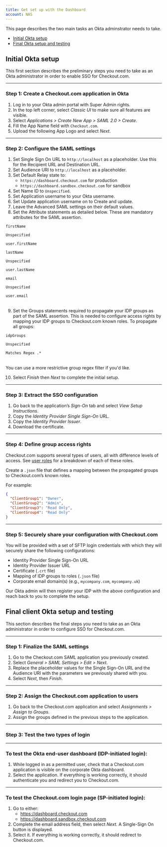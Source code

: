 ```yaml
---
title: Get set up with the Dashboard
account: NAS
---
```


This page describes the two main tasks an Okta adminstrator needs to take.

* [Initial Okta setup](#Initial_Okta_setup)
* [Final Okta setup and testing](#Final_client_Okta_setup_and_testing)

## Initial Okta setup

This first section describes the preliminary steps you need to take as an Okta administrator in order to enable SSO for Checkout.com.

---

### Step 1: Create a Checkout.com application in Okta

1. Log in to your Okta admin portal with Super Admin rights.
2. In the top left corner, select _Classic UI_ to make sure all features are visible.
3. Select _Applications > Create New App > SAML 2.0 > Create_.
4. Fill the App Name field with `Checkout.com`.
5. Upload the following App Logo and select _Next_.

---

### Step 2: Configure the SAML settings

1. Set Single Sign On URL to `http://localhost` as a placeholder. Use this for the Recipient URL and Destination URL.
2. Set Audience URI to `http://localhost` as a placeholder.
3. Set Default Relay state to:
    - `https://dashboard.checkout.com` for production
    - `https://dashboard.sandbox.checkout.com` for sandbox
4. Set Name ID to `Unspecified`.
5. Set Application username to your Okta username.
6. Set Update application username on to Create and update.
7. Leave the Advanced SAML settings on their default values.
8. Set the Attribute statements as detailed below. These are mandatory attributes for the SAML assertion.

<Table>
<TableHead headers={['Name','Name format','Value']}/>
<TableBody>
<TableRow>
<TableCell>

`firstName`

</TableCell>
<TableCell>

`Unspecified`

</TableCell>
<TableCell>

`user.firstName`

</TableCell>
</TableRow>
<TableRow>
<TableCell>

`lastName`

</TableCell>
<TableCell>

`Unspecified`

</TableCell>
<TableCell>

`user.lastName`

</TableCell>
</TableRow>
<TableRow>
<TableCell>

`email`

</TableCell>
<TableCell>

`Unspecified`

</TableCell>
<TableCell>

`user.email`

</TableCell>
</TableRow>
</TableBody>
</Table>

9. Set the Groups statements required to propagate your IDP groups as part of the SAML assertion. This is needed to configure access rights by mapping your IDP groups to Checkout.com known roles. To propagate all groups:

<Table>
<TableHead headers={['Name','Name format','Value']}/>
<TableBody>
<TableRow>
<TableCell>

`idpGroups`

</TableCell>
<TableCell>

`Unspecified`

</TableCell>
<TableCell>

`Matches Regex .*`

</TableCell>
</TableRow>
</TableBody>
</Table>

<TipBox>

You can use a more restrictive group regex filter if you'd like.

</TipBox>

10. Select _Finish_ then _Next_ to complete the initial setup.

---

### Step 3: Extract the SSO configuration

1. Go back to the application’s _Sign-On_ tab and select _View Setup Instructions_.
2. Copy the _Identity Provider Single Sign-On_ URL.
3. Copy the _Identity Provider Issuer_.
4. Download the certificate.

---

### Step 4: Define group access rights

Checkout.com supports several types of users, all with difference levels of access. See [user roles](/dashboard/team-permissions) for a breakdown of each of these roles.

Create a `.json` file that defines a mapping between the propagated groups to Checkout.com’s known roles.

For example:

```json withBorder
{
  "ClientGroup1": "Owner",
  "ClientGroup2": "Admin",
  "ClientGroup3": "Read Only",
  "ClientGroup4": "Read Only"
}
```

---

### Step 5: Securely share your configuration with Checkout.com

You will be provided with a set of SFTP login credentials with which they will securely share the following configurations:

- Identity Provider Single Sign-On URL
- Identity Provider Issuer URL
- Certificate (`.crt` file)
- Mapping of IDP groups to roles (`.json` file)
- Corporate email domain(s) (e.g., `mycompany.com`, `mycompany.uk`)

Our Okta admin will then register your IDP with the above configuration and reach back to you to complete the setup.

## Final client Okta setup and testing

This section describes the final steps you need to take as an Okta administrator in order to configure SSO for Checkout.com.

---

### Step 1: Finalize the SAML settings

1. Go to the Checkout.com SAML application you previously created.
2. Select _General > SAML Settings > Edit > Next_.
3. Replace the placeholder values for the Single Sign-On URL and the Audience URI with the parameters we previously shared with you.
4. Select _Next_, then _Finish_.

---

### Step 2: Assign the Checkout.com application to users

1. Go back to the Checkout.com application and select _Assignments > Assign to Groups_.
2. Assign the groups defined in the previous steps to the application.

---

### Step 3: Test the two types of login

---

### To test the Okta end-user dashboard (IDP-initiated login):

1. While logged in as a permitted user, check that a Checkout.com application is visible on the corporate Okta dashboard.
2. Select the application. If everything is working correctly, it should authenticate you and redirect you to Checkout.com.

---

### To test the Checkout.com login page (SP-initiated login):

1. Go to either:
    - <ExternalLink href="https://dashboard.checkout.com) (production" target="_blank">https://dashboard.checkout.com</ExternalLink>
    - <ExternalLink href="https://dashboard.sandbox.checkout.com) (sandbox" target="_blank">https://dashboard.sandbox.checkout.com</ExternalLink>
2. Complete the email address field, then select _Next_. A Single-Sign On button is displayed.
3. Select it. If everything is working correctly, it should redirect to Checkout.com.
